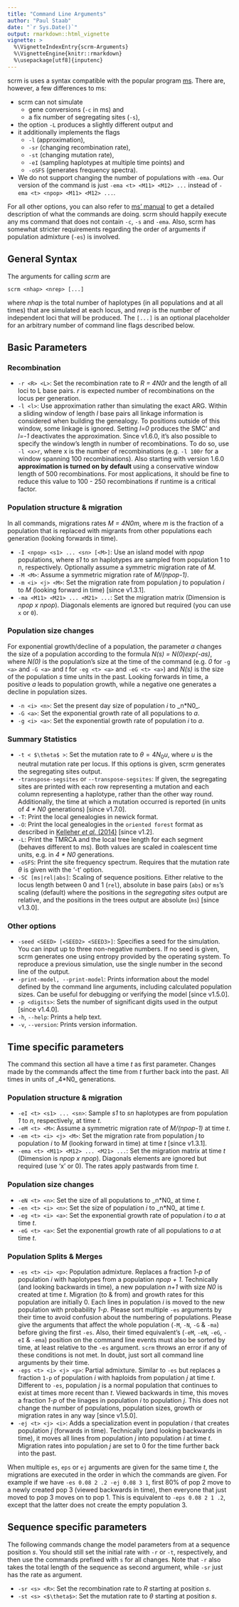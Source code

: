 ```yaml
---
title: "Command Line Arguments"
author: "Paul Staab"
date: "`r Sys.Date()`"
output: rmarkdown::html_vignette
vignette: >
  %\VignetteIndexEntry{scrm-Arguments}
  %\VignetteEngine{knitr::rmarkdown}
  %\usepackage[utf8]{inputenc}
---
```


scrm is uses a syntax compatible with the popular program [ms][1]. There are, however, a few differences to ms: 

* scrm can not simulate 
    * gene conversions (`-c` in ms) and
    * a fix number of segregating sites (`-s`),
* the option `-L` produces a slightly different output and
* it additionally implements the flags 
    * `-l` (approximation), 
    * `-sr` (changing recombination rate), 
    * `-st` (changing mutation rate),
    * `-eI` (sampling haplotypes at multiple time points) and
    * `-oSFS` (generates frequency spectra). 
* We do not support changing the number of populations with `-ema`. Our version of the command is just `-ema <t> <M11> <M12> ...` instead of `-ema <t> <npop> <M11> <M12> ...`.
    
For all other options, you can also refer to [ms' manual][1] to get a detailed description of what the commands are doing. scrm should happily execute any ms command that does not contain `-c`, `-s` and `-ema`. Also, scrm has somewhat stricter requirements regarding the order of arguments if population admixture (`-es`) is involved.

## General Syntax
The arguments for calling _scrm_ are

    scrm <nhap> <nrep> [...]

where _nhap_ is the total number of haplotypes (in all populations and at all times) that are simulated at each locus, and _nrep_ is the number of independent loci that will be produced. The `[...]` is an optional placeholder for an arbitrary number of command line flags described below.

## Basic Parameters

### Recombination

* `-r <R> <L>`: Set the recombination rate to _R = 4*N0*r_ and the length of all loci to L base pairs. _r_ is expected number of recombinations on the locus per generation.
* `-l <l>`: Use approximation rather than simulating the exact ARG. Within a sliding window of length _l_ base pairs all linkage information is considered when building the genealogy. To positions outside of this window, some linkage  is ignored. Setting _l=0_ produces the SMC' and _l=-1_ deactivates the approximation. Since v1.6.0, it's also possible to specify the window's length in number of recombinations. To do so, use `-l <x>r`, where x is the number of recombinations (e.g. `-l 100r` for a window spanning 100 recombinations). Also starting with version 1.6.0 **approximation is turned on by default** using a conservative window length of 500 recombinations. For most applications, it should be fine to reduce this value to 100 - 250 recombinations if runtime is a critical factor.

### Population structure & migration
In all commands, migrations rates _M = 4*N0*m_, where _m_ is the fraction of a population that is replaced with migrants from other populations each generation (looking forwards in time).

* `-I <npop> <s1> ... <sn> [<M>]`: Use an island model with _npop_ populations, where _s1_ to _sn_ haplotypes are sampled from population 1 to n, respectively. Optionally assume a symmetric migration rate of _M_.
* `-M <M>`: Assume a symmetric migration rate of _M/(npop-1)_. 
* `-m <i> <j> <M>`: Set the migration rate from population _j_ to population _i_ to _M_ (looking forward in time) [since v1.3.1].
* `-ma <M11> <M21> ... <M21> ...`: Set the migration matrix (Dimension is _npop x npop_). Diagonals elements are ignored but required (you can use `x` or `0`).  

### Population size changes
For exponential growth/decline of a population, the parameter _a_ changes the size of a population
according to the formula _N(s) = N(0)*exp(-a*s)_, where _N(0)_ is the population's size at the time of the command (e.g. _0_ for `-g <a>` and `-G <a>` and _t_ for `-eg <t> <a>` and `-eG <t> <a>`) and _N(s)_ is the size of the population _s_ time units in the past.
Looking forwards in time, a positive _a_ leads to population growth, while a negative one generates a
decline in population sizes.

* `-n <i> <n>`: Set the present day size of population _i_ to _n*N0_.
* `-G <a>`: Set the exponential growth rate of all populations to _a_.
* `-g <i> <a>`: Set the exponential growth rate of population _i_ to _a_.

### Summary Statistics

* `-t < $\theta$ >`: Set the mutation rate to $\theta = 4N_0u$, where _u_ is the neutral mutation rate per locus. If this options is given, scrm generates the segregating sites output.
* `-transpose-segsites` or `--transpose-segsites`: If given, the segregating sites are printed with each row representing a mutation and each column representing a haplotype, rather than the other way round. Additionally, the time at which a mutation occurred is reported (in units of _4 * N0_ generations) [since v1.7.0].
* `-T`: Print the local genealogies in newick format.
* `-O`: Print the local genealogies in the `oriented forest` format as described in [Kelleher _et al._ (2014)][2] [since v1.2].
* `-L`: Print the TMRCA and the local tree length for each segment (behaves different to ms). Both values are scaled in coalescent time units, e.g. in _4 * N0_ generations.
* `-oSFS`: Print the site frequency spectrum. Requires that the mutation rate $\theta$ is given with the '-t' option.
* `-SC [ms|rel|abs]`: Scaling of sequence positions. Either relative to the locus length between 0 and 1 (`rel`), absolute in base pairs (`abs`) or `ms`'s scaling (default) where the positions in the _segregating sites_ output are relative, and the positions in the trees output are absolute (`ms`) [since v1.3.0]. 

### Other options

* `-seed <SEED> [<SEED2> <SEED3>]`: Specifies a seed for the simulation. 
  You can input up to three non-negative numbers. If no seed is given, 
  scrm generates one using entropy provided by the operating system.
  To reproduce a previous simulation, use the single number in the second 
  line of the output.
* `-print-model, --print-model`: Prints information about the model defined 
   by the command line arguments, including calculated population sizes. 
   Can be useful for debugging or verifying the model [since v1.5.0]. 
* `-p <digits>`: Sets the number of significant digits used in the output [since v1.4.0].
* `-h`, `--help`: Prints a help text.
* `-v`, `--version`: Prints version information.


## Time specific parameters
The command this section all have a time _t_ as first parameter. Changes made by the commands affect the time from _t_ further back into the past. All times in units of _4*N0_ generations.

### Population structure & migration

* `-eI <t> <s1> ... <sn>`: Sample _s1_ to _sn_ haplotypes are from population _1_ to _n_, respectively, at time _t_. 
* `-eM <t> <M>`: Assume a symmetric migration rate of _M/(npop-1)_ at time _t_.
* `-em <t> <i> <j> <M>`: Set the migration rate from population _j_ to population _i_ to _M_ (looking forward in time) at time _t_  [since v1.3.1].
* `-ema <t> <M11> <M12> ... <M21> ...`: Set the migration matrix at time _t_ (Dimension is _npop x npop_). Diagonals elements are ignored but required (use 'x' or 0). The rates apply pastwards from time _t_.

### Population size changes

* `-eN <t> <n>`: Set the size of all populations to _n*N0_ at time _t_.
* `-en <t> <i> <n>`: Set the size of population _i_ to _n*N0_ at time _t_. 
* `-eg <t> <i> <a>`: Set the exponential growth rate of population _i_ to _a_ at time _t_.
* `-eG <t> <a>`: Set the exponential growth rate of all populations to _a_ at time _t_.

### Population Splits & Merges

* `-es <t> <i> <p>`: Population admixture. Replaces a fraction _1-p_ of population _i_ with haplotypes from a population _npop + 1_. Technically (and looking backwards in time), a new population _n+1_ with size _N0_ is created at time _t_. Migration (to & from) and growth rates for this population are initially 0. Each lines in population _i_ is moved to the new population with probability _1-p_. Please sort multiple `-es` arguments by their time to avoid confusion about the numbering of populations. Please give the arguments that affect the whole population (`-M`, `-N`, `-G` & `-ma`) before giving the first `-es`. Also, their timed equivalent's (`-eM`, `-eN`, `-eG`, `-eI` & `-ema`) position on the command line events must also be sorted by time, at least relative to the `-es` argument. 
`scrm` throws an error if any of these conditions is not met. In doubt, just sort all command line arguments by their time.
* `-eps <t> <i> <j> <p>`: Partial admixture. Similar to `-es` but replaces a fraction `1-p` of population _i_ with haploids from population _j_ at time _t_. Different to `-es`, population _j_ is a normal population that continues to exist at times more recent than _t_. 
Viewed backwards in time, this moves a fraction _1-p_ of the linages in population _i_ to population _j_. This does not change the number of populations, population sizes, growth or migration rates in any way [since v1.5.0].
* `-ej <t> <j> <i>`: Adds a specialization event in population _i_ that creates population _j_ (forwards in time). Technically (and looking backwards in time), it moves all lines from population _j_ into population _i_ at time _t_. Migration rates into population _j_ are set to 0 for the time further back into the past.
 
When multiple `es`, `eps` or `ej` arguments are given for the same time _t_, the migrations are executed in the order in which the commands are given. For example if we have `-es 0.08 2 .2 -ej 0.08 3 1`, first 80% of pop 2 move to a newly created pop 3 (viewed backwards in time), then everyone that just moved to pop 3 moves on to pop 1. This is equivalent to `-eps 0.08 2 1 .2`, except that the latter does not create the empty population 3.

## Sequence specific parameters
The following commands change the model parameters from at a sequence position _s_.
You should still set the initial rate with `-r` or `-t`, respectively, and then use
the commands prefixed with `s` for all changes. Note that `-r` also takes the total
length of the sequence as second argument, while `-sr` just has the rate as argument.

* `-sr <s> <R>`: Set the recombination rate to _R_ starting at position _s_.
* `-st <s> <$\theta$>`: Set the mutation rate to $\theta$ starting at position _s_. 


[1]: http://home.uchicago.edu/~rhudson1/source/mksamples.html
[2]: http://www.sciencedirect.com/science/article/pii/S0040580914000355
